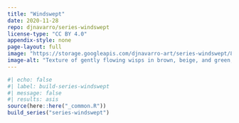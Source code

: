 ```yaml
---
title: "Windswept"
date: 2020-11-28
repo: djnavarro/series-windswept
license-type: "CC BY 4.0"
appendix-style: none
page-layout: full
image: "https://storage.googleapis.com/djnavarro-art/series-windswept/800/windswept_05_169.jpg"
image-alt: "Texture of gently flowing wisps in brown, beige, and green, against a very pale blue background"
---
```

   
::: {.grid}
  
```r
#| echo: false
#| label: build-series-windswept
#| message: false
#| results: asis
source(here::here("_common.R"))
build_series("series-windswept")
```
   
:::
   

